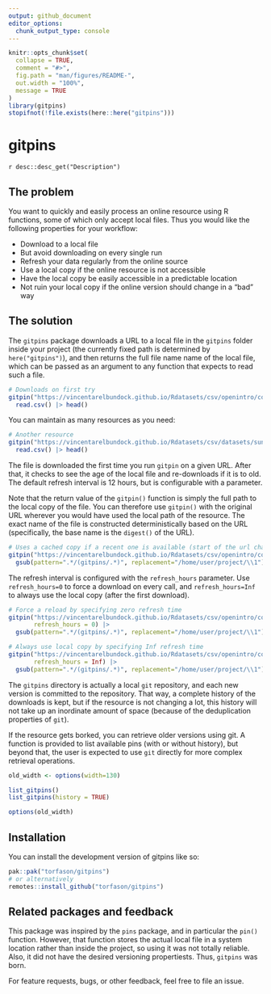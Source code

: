 ```yaml
---
output: github_document
editor_options: 
  chunk_output_type: console
---
```


<!-- README.md is generated from README.Rmd. Please edit that file -->

```r
knitr::opts_chunk$set(
  collapse = TRUE,
  comment = "#>",
  fig.path = "man/figures/README-",
  out.width = "100%",
  message = TRUE
)
library(gitpins)
stopifnot(!file.exists(here::here("gitpins")))
```

# gitpins

<!-- badges: start -->
<!-- badges: end -->

`r desc::desc_get("Description")`

## The problem

You want to quickly and easily process an online resource using R functions, some of which only accept local files. Thus you would like the following properties for your workflow:

* Download to a local file
* But avoid downloading on every single run
* Refresh your data regularly from the online source
* Use a local copy if the online resource is not accessible
* Have the local copy be easily accessible in a predictable location
* Not ruin your local copy if the online version should change in a "bad" way

## The solution

The `gitpins` package downloads a URL to a local file in the `gitpins` folder
inside your project (the currently fixed path is determined by
`here("gitpins")`), and then returns the full file name name of the local file,
which can be passed as an argument to any function that expects to read such a
file.

```r
# Downloads on first try
gitpin("https://vincentarelbundock.github.io/Rdatasets/csv/openintro/country_iso.csv") |> 
  read.csv() |> head()
```

You can maintain as many resources as you need:

```r
# Another resource
gitpin("https://vincentarelbundock.github.io/Rdatasets/csv/datasets/sunspot.month.csv") |> 
  read.csv() |> head()
```

The file is downloaded the first time you run `gitpin` on a given URL. After
that, it checks to see the age of the local file and re-downloads if it is to
old. The default refresh interval is 12 hours, but is configurable with a
parameter.

Note that the return value of the `gitpin()` function is simply the full path to
the local copy of the file. You can therefore use `gitpin()` with the original
URL wherever you would have used the local path of the resource. The exact name
of the file is constructed deterministically based on the URL (specifically, the
base name is the `digest()` of the URL).

```r
# Uses a cached copy if a recent one is available (start of the url changed for privacy)
gitpin("https://vincentarelbundock.github.io/Rdatasets/csv/openintro/country_iso.csv") |>
  gsub(pattern=".*/(gitpins/.*)", replacement="/home/user/project/\\1")
```

The refresh interval is configured with the `refresh_hours` parameter. Use
`refresh_hours=0` to force a download on every call, and `refresh_hours=Inf` to
always use the local copy (after the first download).

```r
# Force a reload by specifying zero refresh time
gitpin("https://vincentarelbundock.github.io/Rdatasets/csv/openintro/country_iso.csv",
       refresh_hours = 0) |>
  gsub(pattern=".*/(gitpins/.*)", replacement="/home/user/project/\\1")

# Always use local copy by specifying Inf refresh time
gitpin("https://vincentarelbundock.github.io/Rdatasets/csv/openintro/country_iso.csv",
       refresh_hours = Inf) |>
  gsub(pattern=".*/(gitpins/.*)", replacement="/home/user/project/\\1")
```

The `gitpins` directory is actually a local `git` repository, and each new
version is committed to the repository. That way, a complete history of the
downloads is kept, but if the resource is not changing a lot, this history will
not take up an inordinate amount of space (because of the deduplication
properties of `git`).

If the resource gets borked, you can retrieve older versions using git. A function
is provided to list available pins (with or without history), but beyond that, the
user is expected to use `git` directly for more complex retrieval operations.

```r
old_width <- options(width=130)
```

```r
list_gitpins()
list_gitpins(history = TRUE)
```

```r
options(old_width)
```

## Installation

You can install the development version of gitpins like so:

``` r
pak::pak("torfason/gitpins")
# or alternatively
remotes::install_github("torfason/gitpins")
```

## Related packages and feedback

This package was inspired by the `pins` package, and in particular the `pin()` function.
However, that function stores the actual local file in a system location rather than
inside the project, so using it was not totally reliable. Also, it did not have 
the desired versioning propertiests. Thus, `gitpins` was born.

For feature requests, bugs, or other feedback, feel free to file an issue.



